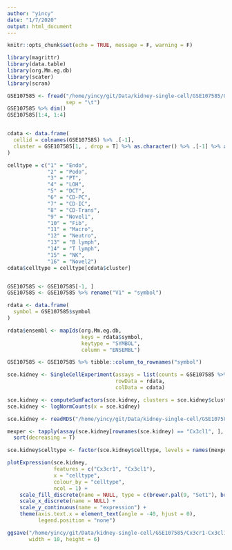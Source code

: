```yaml
---
author: "yincy"
date: "1/7/2020"
output: html_document
---
```


```r
knitr::opts_chunk$set(echo = TRUE, message = F, warning = F)
```

```r
library(magrittr)
library(data.table)
library(org.Mm.eg.db)
library(scater)
library(scran)
```

```r
GSE107585 <- fread("/home/yincy/git/Data/kidney-single-cell/GSE107585/GSE107585_Mouse_kidney_single_cell_datamatrix.txt.gz", 
                   sep = "\t")
GSE107585 %>% dim()
GSE107585[1:4, 1:4]


cdata <- data.frame(
  cellid = colnames(GSE107585) %>% .[-1], 
  cluster = GSE107585[1, , drop = T] %>% as.character() %>% .[-1] %>% as.integer()
)

celltype = c("1" = "Endo", 
             "2" = "Podo", 
             "3" = "PT", 
             "4" = "LOH", 
             "5" = "DCT", 
             "6" = "CD-PC", 
             "7" = "CD-IC", 
             "8" = "CD-Trans", 
             "9" = "Novel1", 
             "10" = "Fib", 
             "11" = "Macro", 
             "12" = "Neutro", 
             "13" = "B lymph", 
             "14" = "T lymph", 
             "15" = "NK", 
             "16" = "Novel2")
cdata$celltype = celltype[cdata$cluster]


GSE107585 <- GSE107585[-1, ]
GSE107585 <- GSE107585 %>% rename("V1" = "symbol") 

rdata <- data.frame(
  symbol = GSE107585$symbol
)

rdata$ensembl <- mapIds(org.Mm.eg.db, 
                        keys = rdata$symbol, 
                        keytype = "SYMBOL", 
                        column = "ENSEMBL")

GSE107585 <- GSE107585 %>% tibble::column_to_rownames("symbol")

sce.kidney <- SingleCellExperiment(assays = list(counts = GSE107585 %>% as.matrix()), 
                                   rowData = rdata, 
                                   colData = cdata)

sce.kidney <- computeSumFactors(sce.kidney, clusters = sce.kidney$cluster)
sce.kidney <- logNormCounts(x = sce.kidney)

sce.kidney <- readRDS("/home/yincy/git/Data/kidney-single-cell/GSE107585/sce.kidney_GSE107585.rds")

mexper <- tapply(assay(sce.kidney[rownames(sce.kidney) == "Cx3cl1", ], "logcounts"), sce.kidney$celltype, mean, na.rm = T) %>% 
  sort(decreasing = T)

sce.kidney$celltype <- factor(sce.kidney$celltype, levels = names(mexper))

plotExpression(sce.kidney, 
               features = c("Cx3cr1", "Cx3cl1"), 
               x = "celltype", 
               colour_by = "celltype", 
               ncol = 1) +
    scale_fill_discrete(name = NULL, type = c(brewer.pal(9, "Set1"), brewer.pal(7, "Dark2"))) +
    scale_x_discrete(name = NULL) +
    scale_y_continuous(name = "expression") +
    theme(axis.text.x = element_text(angle = -40, hjust = 0), 
          legend.position = "none") 

ggsave("/home/yincy/git/Data/kidney-single-cell/GSE107585/Cx3cr1-Cx3cl1-expression.tiff", 
       width = 10, height = 6)
```



